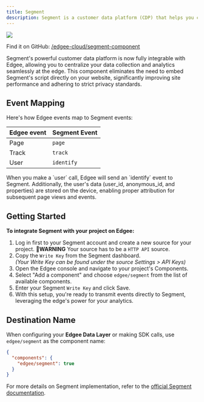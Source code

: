 ```yaml
---
title: Segment
description: Segment is a customer data platform (CDP) that helps you collect, clean, and activate your customer data, **now at the edge**.
---
```


<img src="/images/banners/segment.png" className="rounded-lg" noZoom />


<EdgeeSdk />

Find it on GitHub: [<Icon icon="github" iconType="solid" /> /edgee-cloud/segment-component](https://github.com/edgee-cloud/segment-component)

Segment's powerful customer data platform is now fully integrable with Edgee, allowing you to centralize your data collection 
and analytics seamlessly at the edge. This component eliminates the need to embed Segment's script directly on your website, 
significantly improving site performance and adhering to strict privacy standards.

## Event Mapping

Here's how Edgee events map to Segment events:

| Edgee event | Segment Event |
|-------------|---------------|
| Page        | `page`        |
| Track       | `track`       |
| User        | `identify`    |

<Note>
  When you make a `user` call, Edgee will send an `identify` event to Segment.
  Additionally, the user's data (user_id, anonymous_id, and properties) are stored on the device,
  enabling proper attribution for subsequent page views and events.
</Note>

## Getting Started

**To integrate Segment with your project on Edgee:**

1. Log in first to your Segment account and create a new source for your project. 🚨**WARNING** Your source has to be a `HTTP API` source.
2. Copy the `Write Key` from the Segment dashboard. <br />
_(Your Write Key can be found under the source Settings > API Keys)_
3. Open the Edgee console and navigate to your project's Components.
4. Select "Add a component" and choose `edgee/segment` from the list of available components.
5. Enter your Segment `Write Key` and click Save.
6. With this setup, you're ready to transmit events directly to Segment, leveraging the edge's power for your analytics.

## Destination Name

When configuring your **Edgee Data Layer** or making SDK calls, use `edgee/segment` as the component name:

```json
{
  "components": {
    "edgee/segment": true
  }
}
```

For more details on Segment implementation, refer to the 
[official Segment documentation](https://segment.com/docs/).